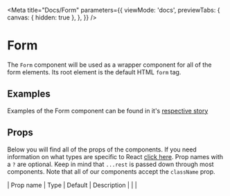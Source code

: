 
<Meta
  title="Docs/Form"
  parameters={{
    viewMode: 'docs',
    previewTabs: {
      canvas: { hidden: true },
    },
  }}
/>

# Form

The `Form` component will be used as a wrapper component for all of the form elements. Its root element is the default HTML `form` tag.

## Examples

Examples of the Form component can be found in it's [respective story](/docs/stories-form-form--form-el)

## Props

Below you will find all of the props of the components. If you need information on what types are specific to React [click here](https://react-typescript-cheatsheet.netlify.app/docs/advanced/types_react_api/#typesreact). Prop names with a `?` are optional. Keep in mind that `...rest` is passed down through most components. Note that all of our components accept the `className` prop.

| Prop name | Type | Default | Description
| | |
